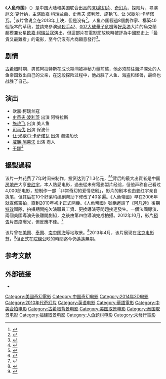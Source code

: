 {{电影信息框
| 片名     = 人鱼帝国
| 电影原名 = ''{{lang|en|Empires of the Deep}}''
| 图像     = 
| 图像说明 = 海报
| 导演     = {{link-en|皮托夫|Pitof}}(Pitof,第一任)<br />乔纳森·劳伦斯(Jonathan Lawrence,第二任)<br />迈克尔·弗兰奇(Michael French,第三任)<br />斯科特·米勒(Scott Miller,第四任)<ref>{{cite news |author1=宋赟 |title=《美人鱼》票房冲30亿 杨幂范冰冰演的美人鱼没了影 |url=http://biz.zjol.com.cn/system/2016/02/22/021030371.shtml |accessdate=2021-01-20 |work=浙江在线 |date=2016-02-22 |archive-date=2019-09-23 |archive-url=https://web.archive.org/web/20190923163330/http://biz.zjol.com.cn/system/2016/02/22/021030371.shtml |dead-url=no }}</ref>
| 监制     = 
| 制片     = 
| 编剧     = 兰德尔·弗兰基斯
| 原著     = 
| 主演     = 欧嘉·科瑞兰蔻<br>史蒂夫·波利茨<br>施艳飞<br>让·米歇尔·卡萨诺瓦
| 配乐     = 罗杰·萨维奇
| 摄影     = 饶小兵
| 剪辑     = 迈克尔·卡恩
| 制片商   = 好莱坞想象工程公司
| 发行商   = 
| 上映日期 =<!--  {{Film date| }} -->
| 片长     = ？分钟
| 产地     = {{CHNML}}<br />{{USA}}
| 语言     = 普通话<br>英语
| 预算     = 1.3亿美元
| 票房     = 
| 前集     = 
| 续集     = 
}}
《'''人鱼帝国'''》（{{lang-en|''Empires of the Deep''}}）是中国大陆和美国联合出品的[[3D|3D]][[魔幻片|魔幻片]]、[[奇幻片|奇幻片]]、探险片，导演厄文·克什纳，主演欧嘉·科瑞兰蔻、史蒂夫·波利茨、施艳飞、让·米歇尔·卡萨诺瓦。<ref>{{cite web |url=http://ent.163.com/13/0422/01/8T1EIHCT000300B1.html |title=《人鱼帝国》将映 3D视效大师揭秘魔幻海底世界 |date=2013-04-22 |accessdate=2014-04-04 |work=网易 |archive-date=2018-11-27 |archive-url=https://web.archive.org/web/20181127194000/http://ent.163.com/13/0422/01/8T1EIHCT000300B1.html |dead-url=no }}</ref>该片曾说会在2013年上映，但是没有<ref>{{cite web |url=http://movie.mtime.com/81176/reviews/1383730.html |title=《人鱼帝国 Empires of the Deep》首曝正式预告海报+伪预告片 |date=2013-04-22 |accessdate=2014-04-04 |work=时光网 |archive-url=https://web.archive.org/web/20140407084629/http://movie.mtime.com/81176/reviews/1383730.html |archive-date=2014-04-07 |dead-url=yes }}</ref>。人鱼帝国經過8個劇作家、構築40個版本的草稿，並請來參演過[[殺手47|殺手47]]、[[007大破量子危機|007大破量子危機]]等[[好萊塢|好萊塢]]大片的烏克蘭超模兼女星[[欧嘉·柯瑞兰寇|欧嘉·柯瑞兰寇]]演出，但這部片在電影節放映時被評為中國影史上「最貴又最難看」的電影，至今仍沒有片商願意發行<ref>{{Cite web |url=https://asia.nikkei.com/magazine/20140814-The-odd-couple/Cover-Story/Hollywood-dances-to-Beijings-beat |title=Hollywood dances to Beijing's beat - Nikkei Asian Review |accessdate=2018-04-13 |archive-date=2018-04-13 |archive-url=https://web.archive.org/web/20180413185716/https://asia.nikkei.com/magazine/20140814-The-odd-couple/Cover-Story/Hollywood-dances-to-Beijings-beat |dead-url=no }}</ref>。

==剧情==
[[古希腊|古希腊]]时期，男孩阿拉特斯在成长期间被神秘力量煎熬，他必须前往海洋深处的人鱼帝国救出自己的父亲，在这段探险过程中，他战胜了人鱼、海盗和怪兽，最终也战胜了自己。

== 演出 ==
*欧嘉·柯瑞兰寇
*[[史蒂夫·波利茨|史蒂夫·波利茨]] 出演 阿特拉斯
*[[施艳飞|施艳飞]] 出演 美人鱼
*[[司马优|司马优]] 出演 保波什 
*[[让·米歇尔·卡萨诺瓦|让·米歇尔·卡萨诺瓦]] 出演 海盗船长  
*[[威廉·施莱沃|威廉·施莱沃]] 出演 商人
*[[于娜|于娜]]<ref>{{cite web |url=http://ent.163.com/14/0308/05/9MPRUMS900032KMI.html |title=于娜病愈复出广州代言 回归荧屏演《人鱼帝国》 |date=2014-03-08 |accessdate=2014-04-04 |work=网易 |archive-date=2014-04-07 |archive-url=https://web.archive.org/web/20140407093544/http://ent.163.com/14/0308/05/9MPRUMS900032KMI.html |dead-url=no }}</ref>

==攝製過程==
该片一共花费了7年时间来制作，投资达到了1.3亿元，<ref>{{cite web |url=http://www.chinanews.com/yl/2012/10-26/4280097.shtml |title="人鱼帝国"烂尾2年导演换3茬 纯国货硬变"混血" |date=2012-10-26 |accessdate=2014-04-04 |work=中新网 |archive-date=2018-04-13 |archive-url=https://web.archive.org/web/20180413191040/http://www.chinanews.com/yl/2012/10-26/4280097.shtml |dead-url=no }}</ref><ref>{{cite web |url=http://ent.ifeng.com/HOT/yaowen/detail_2013_04/23/24554968_0.shtml |title=《人鱼帝国》七年磨一剑 |date=2013-04-23 |accessdate=2014-04-04 |work=凤凰网 |archive-date=2018-04-13 |archive-url=https://web.archive.org/web/20180413185630/http://ent.ifeng.com/HOT/yaowen/detail_2013_04/23/24554968_0.shtml |dead-url=no }}</ref>背后的最大出資者是中国[[房地产|房地产]]大亨[[姜红宇|姜红宇]]，本人熱愛电影，過去從未有電影製片经验，但他声称自己看过4,000部电影，想制作一部「非常奇幻的爱情悲剧」，影片的剧本也由姜红宇亲自执笔，但其后在10个好莱坞编剧帮助下修改了40多遍。《人魚帝國》早在2006年就宣佈籌拍，直到2010年初才正式開機。《人魚帝國》號稱邀請了《[[阿凡達|阿凡達]]》後期[[特效|特效]]團隊，拍攝期間拖欠演職員工資、更換導演等問題接連發生。一個法國導演、兩個美國導演先後離開劇組，之後由第四位導演完成拍攝。2012年10月，影片[[預告|預告]]片首度曝光，但反應不佳。<ref>{{cite news |author1=于音 |title=《人鱼帝国》：“烂尾楼”折腾成“伪混血” |url=http://ent.sina.com.cn/m/f/2012-10-25/13193771941.shtml |accessdate=2021-01-20 |work=新浪 |date=2012-10-25 |archive-date=2018-04-13 |archive-url=https://web.archive.org/web/20180413125336/http://ent.sina.com.cn/m/f/2012-10-25/13193771941.shtml |dead-url=no }}</ref>

该片曾在[[美国|美国]]、[[泰国|泰国]]、[[南中国海|南中国海]]等地取景。<ref>{{cite web |url=http://ent.163.com/13/0424/01/8T6JDMM500034C67.html |title=《人鱼帝国》亮相北京电影节 3D大师为雅安祈福 |date=2013-04-24 |accessdate=2014-04-04 |work=网易 |archive-date=2018-04-13 |archive-url=https://web.archive.org/web/20180413125141/http://ent.163.com/13/0424/01/8T6JDMM500034C67.html |dead-url=no }}</ref>2013年4月，该片展现在[[北京电影节|北京电影节]]，<ref>{{cite web |url=http://news.china.com.cn/rollnews/ent/live/2013-04/23/content_19648606.htm |title=《人鱼帝国》亮相北京电影节 暑期档与观众见面 |date=2013-04-23 |accessdate=2014-04-04 |work=中国网 |archive-date=2014-04-07 |archive-url=https://web.archive.org/web/20140407083228/http://news.china.com.cn/rollnews/ent/live/2013-04/23/content_19648606.htm |dead-url=no }}</ref>但正式在[[院線|院線]]公映的時間迄今仍遙遙無期。

==参考文献==
{{reflist}}

== 外部链接==
* {{Mtime|81176}}

{{DEFAULTSORT:Ren人}}
[[Category:美國奇幻電影|Category:美國奇幻電影]]
[[Category:中国奇幻电影|Category:中国奇幻电影]]
[[Category:2014年3D电影|Category:2014年3D电影]]
[[Category:2010年代奇幻片|Category:2010年代奇幻片]]
[[Category:英语电影|Category:英语电影]]
[[Category:華語電影|Category:華語電影]]
[[Category:中美合拍电影|Category:中美合拍电影]]
[[Category:古希腊背景电影|Category:古希腊背景电影]]
[[Category:美国取景电影|Category:美国取景电影]]
[[Category:泰国取景电影|Category:泰国取景电影]]
[[Category:福建取景电影|Category:福建取景电影]]
[[Category:人鱼题材电影|Category:人鱼题材电影]]
[[Category:未發行電影|Category:未發行電影]]